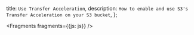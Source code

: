   title: `Use Transfer Acceleration`,
  description: `How to enable and use S3's Transfer Acceleration on your S3 bucket`,
};


<Fragments fragments={{js: js}} />

